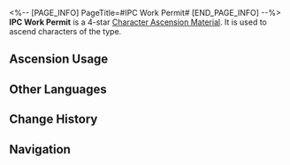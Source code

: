 <%-- [PAGE_INFO]
PageTitle=#IPC Work Permit#
[END_PAGE_INFO] --%>
{{Item Infobox
|id          = 110421
|image       = Item IPC Work Permit.png{{subst:void|<!--$UPLOAD:<<SpriteOutput/ItemFigures/110421.png>-<Item IPC Work Permit.png>-<Item Icons>>-->}}
|type        = Character Ascension Material
|invCategory = Upgrade Materials
|rarity      = 4
|effect      = 
|description = An IPC "Senior Staff" work permit. Can be used for the Ascension of Physical characters.
|source1     = [[Stagnant Shadow: Shape of Duty]]
|source2     = [[Omni-Synthesizer]] &mdash; Material Exchange
}}
{{Description|In the IPC, only project team leaders will have a work permit in this style. For workaholics like these experienced staff, they'd sooner forget to wear clothes than this name card.<br /><br />''"This is more than just a pass into Pier Point. It is a status symbol!"''}}
'''IPC Work Permit''' is a 4-star [[Character Ascension Material]]. It is used to ascend characters of the {{Color|Physical|link=1}} type.

==Ascension Usage==
{{Ascension Usage}}

==Other Languages==
{{Other Languages
|en   = IPC Work Permit
|zhs  = 星际和平工作证
|zht  = 星際和平工作證
|ja   = スターピース社員証
|ko   = 스타피스 사원증
|es   = Permiso de trabajo de la Corporación
|fr   = Permis de travail de la CPI
|ru   = Разрешение на работу КММ
|th   = IPC Work Permit
|vi   = Thẻ Công Tác IPC
|de   = IFK-Arbeitserlaubnis
|id   = IPC Work Permit
|pt   = Visto de Trabalho da CPI
}}

==Change History==
{{Change History|2.2}}

==Navigation==
{{Upgrade Material Navbox}}